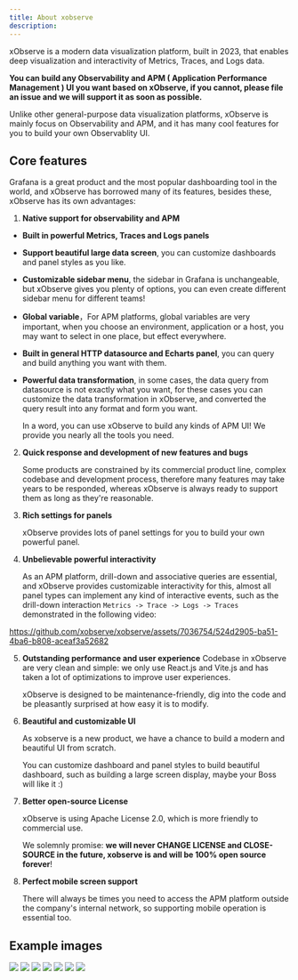 ```yaml
---
title: About xobserve
description: 
---
```




xObserve is a modern data visualization platform, built in 2023, that enables deep visualization and interactivity of Metrics, Traces, and Logs data.

**You can build any Observability and APM ( Application Performance Management ) UI you want based on xObserve, if you cannot, please file an issue and we will support it as soon as possible.**

Unlike other general-purpose data visualization platforms, xObserve is mainly focus on Observability and APM, and it has many cool features for you to build your own Observablity UI.


## Core features

Grafana is a great product and the most popular dashboarding tool in the world, and xObserve has borrowed many of its features, besides these, xObserve has its own advantages:

1. **Native support for observability and APM**
  
 - **Built in powerful Metrics, Traces and Logs panels**
 - **Support beautiful large data screen**, you can customize dashboards and panel styles as you like.
 - **Customizable sidebar menu**, the sidebar in Grafana is unchangeable, but xObserve gives you plenty of options, you can even create different sidebar menu  for different teams!
 - **Global variable**，For APM platforms, global variables are very important, when you choose an environment, application or a host, you may want to select in one place, but effect everywhere.
 - **Built in general HTTP datasource and Echarts panel**, you can query and build anything you want with them.
 - **Powerful data transformation**, in some cases, the data query from datasource is not exactly what you want, for these cases you can customize the data transformation in xObserve, and converted the query result into any format and form you want.

    In a word, you can use xObserve to build any kinds of APM UI! We provide you nearly all the tools you need.

  

2. **Quick response and development of new features and bugs**

   Some products are constrained by its commercial product line, complex codebase and development process, therefore many features may take years to be responded, whereas xObserve is always ready to support them as long as they're reasonable.

3. **Rich settings for panels**
    
    xObserve provides lots of panel settings for you to build your own powerful panel.
   
4. **Unbelievable powerful interactivity**

    As an APM platform, drill-down and associative queries are essential, and xObserve provides customizable interactivity for this, almost all panel types can implement any kind of interactive events, such as the drill-down interaction `Metrics -> Trace -> Logs -> Traces` demonstrated in the following video:

https://github.com/xobserve/xobserve/assets/7036754/524d2905-ba51-4ba6-b808-aceaf3a52682

5. **Outstanding performance and user experience**
   Codebase in xObserve are very clean and simple: we only use React.js and Vite.js and has taken a lot of optimizations to improve user experiences.


   xObserve is designed to be maintenance-friendly, dig into the code and be pleasantly surprised at how easy it is to modify.
   
6. **Beautiful and customizable UI**

    As xobserve is a new product, we have a chance to build a modern and beautiful UI from scratch. 

    You can customize dashboard and panel styles to build beautiful dashboard, such as building a large screen display, maybe your Boss will like it :)

7.  **Better open-source License**

    xObserve is using Apache License 2.0, which is more friendly to commercial use.

    We solemnly promise: **we will never CHANGE LICENSE and CLOSE-SOURCE in the future, xobserve is and will be 100% open source forever**!

8.  **Perfect mobile screen support**

    There will always be times you need to access the APM platform outside the company's internal network, so supporting mobile operation is essential too.


## Example images

<img src="https://github.com/xobserve/assets/blob/main/datav-readme/home-example1.jpg?raw=true" />

<img src="https://github.com/xobserve/assets/blob/main/datav-readme/runtime-example.jpg?raw=true" />

<img src="https://github.com/xobserve/assets/blob/main/datav-readme/host-example.jpg?raw=true" />

<img src="https://github.com/xobserve/assets/blob/main/datav-readme/trace-search-example.jpg?raw=true" />

<img src="https://github.com/xobserve/assets/blob/main/datav-readme/trace-example.jpg?raw=true" />

<img src="https://github.com/xobserve/assets/blob/main/datav-readme/log-example.jpg?raw=true" />

<img src="https://github.com/xobserve/assets/blob/main/datav-readme/alert-example.jpg?raw=true" />

